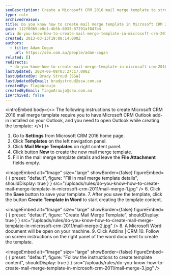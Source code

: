 ```yaml
---
seoDescription: Create a Microsoft CRM 2016 mail merge template to streamline your marketing efforts and boost productivity.
type: rule
archivedreason:
title: Do you know how to create mail merge template in Microsoft CRM 2016?
guid: 112f60b5-e8c1-4b5b-8033-87291af847b4
uri: do-you-know-how-to-create-mail-merge-template-in-microsoft-crm-2011
created: 2013-03-13T19:08:14.000Z
authors:
  - title: Adam Cogan
    url: https://ssw.com.au/people/adam-cogan
related: []
redirects:
  - do-you-know-how-to-create-mail-merge-template-in-microsoft-crm-2016
lastUpdated: 2024-06-08T03:27:17.000Z
lastUpdatedBy: Brady Stroud [SSW]
lastUpdatedByEmail: bradystroud@ssw.com.au
createdBy: TiagoAraujo
createdByEmail: TiagoAraujo@ssw.com.au
isArchived: false
---
```


<introEmbed
  body={<>
The following instructions to create Microsoft CRM 2016 mail merge template require you to have Microsoft CRM Outlook add-in installed on your Outlook, and you need to open Outlook while creating the template:
  </>}
/>
1. Go to
   **Settings** from Microsoft CRM 2016 home page.
2. Click
   **Templates** on the left navigation panel.
3. Click
   **Mail Merge Templates** on right content panel.
4. Click button
   **New** to create the new mail merge template.
5. Fill in the mail merge template details and leave the
   **File Attachment** fields empty.


<imageEmbed
  alt="Image"
  size="large"
  showBorder={false}
  figureEmbed={ {
    preset: "default",
    figure: "Fill in mail merge template details",
    shouldDisplay: true
  } }
  src="/uploads/rules/do-you-know-how-to-create-mail-merge-template-in-microsoft-crm-2011/mail-merge-1.jpg"
/>
6. Click the
**Save** button to save your template. 7. After you save the template, click the button
**Create Template in Word** to start creating the template content.


<imageEmbed
  alt="Image"
  size="large"
  showBorder={false}
  figureEmbed={ {
    preset: "default",
    figure: "Create Mail Merge Template",
    shouldDisplay: true
  } }
  src="/uploads/rules/do-you-know-how-to-create-mail-merge-template-in-microsoft-crm-2011/mail-merge-2.jpg"
/>
8. A Microsoft Word document will be open on your machine. 9. Click Addins | CRM 10. Follow on screen instructions on the right panel of the word document to create the template.


<imageEmbed
  alt="Image"
  size="large"
  showBorder={false}
  figureEmbed={ {
    preset: "default",
    figure: "Follow the instructions to create template content",
    shouldDisplay: true
  } }
  src="/uploads/rules/do-you-know-how-to-create-mail-merge-template-in-microsoft-crm-2011/mail-merge-3.jpg"
/>
